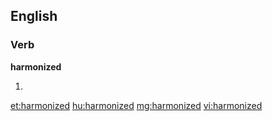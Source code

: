 ==English==

===Verb===
'''harmonized'''

# {{past of|[[harmonize]]}}

[[et:harmonized]]
[[hu:harmonized]]
[[mg:harmonized]]
[[vi:harmonized]]